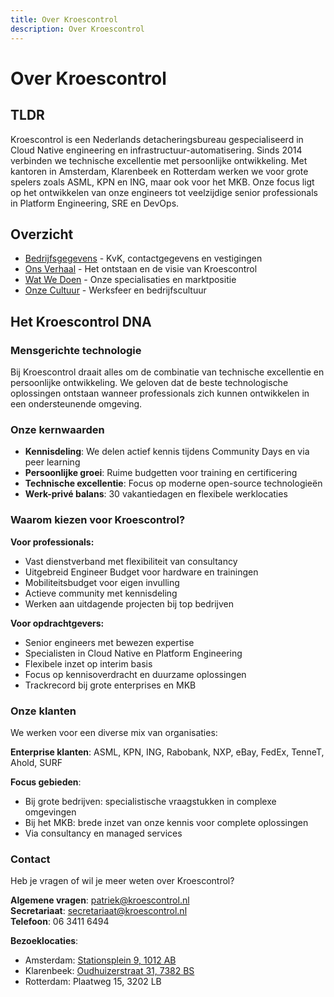 ```yaml
---
title: Over Kroescontrol
description: Over Kroescontrol
---
```


# Over Kroescontrol

## TLDR

Kroescontrol is een Nederlands detacheringsbureau gespecialiseerd in Cloud Native engineering en infrastructuur-automatisering. Sinds 2014 verbinden we technische excellentie met persoonlijke ontwikkeling. Met kantoren in Amsterdam, Klarenbeek en Rotterdam werken we voor grote spelers zoals ASML, KPN en ING, maar ook voor het MKB. Onze focus ligt op het ontwikkelen van onze engineers tot veelzijdige senior professionals in Platform Engineering, SRE en DevOps.

## Overzicht

- [Bedrijfsgegevens](/public/over-kroescontrol/bedrijfsgegevens) - KvK, contactgegevens en vestigingen
- [Ons Verhaal](/public/over-kroescontrol/ons-verhaal) - Het ontstaan en de visie van Kroescontrol
- [Wat We Doen](/public/over-kroescontrol/wat-we-doen) - Onze specialisaties en marktpositie
- [Onze Cultuur](/public/cultuur) - Werksfeer en bedrijfscultuur

## Het Kroescontrol DNA

### Mensgerichte technologie

Bij Kroescontrol draait alles om de combinatie van technische excellentie en persoonlijke ontwikkeling. We geloven dat de beste technologische oplossingen ontstaan wanneer professionals zich kunnen ontwikkelen in een ondersteunende omgeving.

### Onze kernwaarden

- **Kennisdeling**: We delen actief kennis tijdens Community Days en via peer learning
- **Persoonlijke groei**: Ruime budgetten voor training en certificering
- **Technische excellentie**: Focus op moderne open-source technologieën
- **Werk-privé balans**: 30 vakantiedagen en flexibele werklocaties

### Waarom kiezen voor Kroescontrol?

**Voor professionals:**

- Vast dienstverband met flexibiliteit van consultancy
- Uitgebreid Engineer Budget voor hardware en trainingen
- Mobiliteitsbudget voor eigen invulling
- Actieve community met kennisdeling
- Werken aan uitdagende projecten bij top bedrijven

**Voor opdrachtgevers:**

- Senior engineers met bewezen expertise
- Specialisten in Cloud Native en Platform Engineering
- Flexibele inzet op interim basis
- Focus op kennisoverdracht en duurzame oplossingen
- Trackrecord bij grote enterprises en MKB

### Onze klanten

We werken voor een diverse mix van organisaties:

**Enterprise klanten**: ASML, KPN, ING, Rabobank, NXP, eBay, FedEx, TenneT, Ahold, SURF

**Focus gebieden**:

- Bij grote bedrijven: specialistische vraagstukken in complexe omgevingen
- Bij het MKB: brede inzet van onze kennis voor complete oplossingen
- Via consultancy en managed services

### Contact

Heb je vragen of wil je meer weten over Kroescontrol?

**Algemene vragen**: [patriek@kroescontrol.nl](mailto:patriek@kroescontrol.nl)  
**Secretariaat**: [secretariaat@kroescontrol.nl](mailto:secretariaat@kroescontrol.nl)  
**Telefoon**: 06 3411 6494

**Bezoeklocaties**:

- Amsterdam: [Stationsplein 9, 1012 AB](/public/kantoor/locaties/amsterdam)
- Klarenbeek: [Oudhuizerstraat 31, 7382 BS](/public/kantoor/locaties/klarenbeek)
- Rotterdam: Plaatweg 15, 3202 LB
